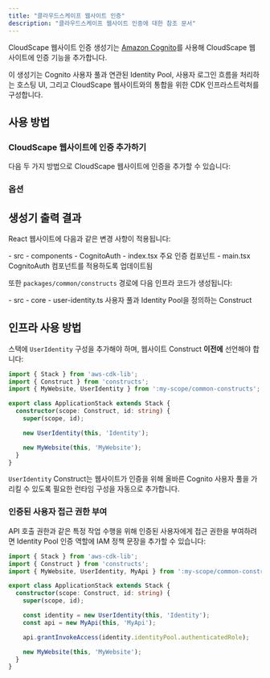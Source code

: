 ```yaml
---
title: "클라우드스케이프 웹사이트 인증"
description: "클라우드스케이프 웹사이트 인증에 대한 참조 문서"
---
```





CloudScape 웹사이트 인증 생성기는 [Amazon Cognito](https://aws.amazon.com/cognito/)를 사용해 CloudScape 웹사이트에 인증 기능을 추가합니다.

이 생성기는 Cognito 사용자 풀과 연관된 Identity Pool, 사용자 로그인 흐름을 처리하는 호스팅 UI, 그리고 CloudScape 웹사이트와의 통합을 위한 CDK 인프라스트럭처를 구성합니다.

## 사용 방법

### CloudScape 웹사이트에 인증 추가하기

다음 두 가지 방법으로 CloudScape 웹사이트에 인증을 추가할 수 있습니다:

<RunGenerator generator="ts#react-website#auth" />

### 옵션

<GeneratorParameters generator="ts#react-website#auth" />

## 생성기 출력 결과

React 웹사이트에 다음과 같은 변경 사항이 적용됩니다:

<FileTree>
  - src
    - components
      - CognitoAuth
        - index.tsx 주요 인증 컴포넌트
    - main.tsx CognitoAuth 컴포넌트를 적용하도록 업데이트됨
</FileTree>

또한 `packages/common/constructs` 경로에 다음 인프라 코드가 생성됩니다:

<FileTree>
  - src
    - core
      - user-identity.ts 사용자 풀과 Identity Pool을 정의하는 Construct
</FileTree>

## 인프라 사용 방법

스택에 `UserIdentity` 구성을 추가해야 하며, 웹사이트 Construct **이전에** 선언해야 합니다:

```ts title="packages/infra/src/stacks/application-stack.ts" {3,9}
import { Stack } from 'aws-cdk-lib';
import { Construct } from 'constructs';
import { MyWebsite, UserIdentity } from ':my-scope/common-constructs';

export class ApplicationStack extends Stack {
  constructor(scope: Construct, id: string) {
    super(scope, id);

    new UserIdentity(this, 'Identity');

    new MyWebsite(this, 'MyWebsite');
  }
}
```

`UserIdentity` Construct는 웹사이트가 인증을 위해 올바른 Cognito 사용자 풀을 가리킬 수 있도록 필요한 <Link path="guides/react-website#runtime-configuration">런타임 구성</Link>을 자동으로 추가합니다.

### 인증된 사용자 접근 권한 부여

API 호출 권한과 같은 특정 작업 수행을 위해 인증된 사용자에게 접근 권한을 부여하려면 Identity Pool 인증 역할에 IAM 정책 문장을 추가할 수 있습니다:

```ts title="packages/infra/src/stacks/application-stack.ts" {12}
import { Stack } from 'aws-cdk-lib';
import { Construct } from 'constructs';
import { MyWebsite, UserIdentity, MyApi } from ':my-scope/common-constructs';

export class ApplicationStack extends Stack {
  constructor(scope: Construct, id: string) {
    super(scope, id);

    const identity = new UserIdentity(this, 'Identity');
    const api = new MyApi(this, 'MyApi');

    api.grantInvokeAccess(identity.identityPool.authenticatedRole);

    new MyWebsite(this, 'MyWebsite');
  }
}
```